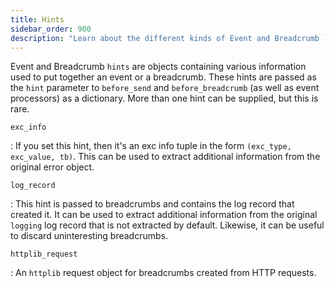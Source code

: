 ```yaml
---
title: Hints
sidebar_order: 900
description: "Learn about the different kinds of Event and Breadcrumb `hints`."
---
```


Event and Breadcrumb `hints` are objects containing various information used to put together an event or a breadcrumb. These hints are passed as the `hint` parameter to `before_send` and `before_breadcrumb` (as well as event processors) as a dictionary. More than one hint can be supplied, but this is rare.

`exc_info`

: If you set this hint, then it's an exc info tuple in the form `(exc_type, exc_value, tb)`. This can be used to extract additional information from the original error object.

`log_record`

: This hint is passed to breadcrumbs and contains the log record that created it. It can be used to extract additional information from the original `logging` log record that is not extracted by default. Likewise, it can be useful to discard uninteresting breadcrumbs.

`httplib_request`

: An `httplib` request object for breadcrumbs created from HTTP requests.
